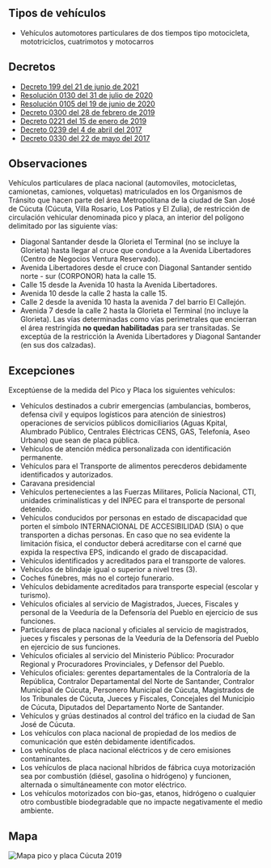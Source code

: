 ## Tipos de vehículos

- Vehículos automotores particulares de dos tiempos tipo motocicleta, mototriciclos, cuatrimotos y motocarros

## Decretos

- [Decreto 199 del 21 de junio de 2021](/cucuta/decreto-199-del-21-de-junio-de-2021.pdf)
- [Resolución 0130 del 31 de julio de 2020](https://cucutanortedesantander.micolombiadigital.gov.co/sites/cucutanortedesantander/content/files/000775/38738_setra--resol-1302020-pyp-med.pdf)
- [Resolución 0105 del 19 de junio de 2020](https://cucutanortedesantander.micolombiadigital.gov.co/sites/cucutanortedesantander/content/files/000765/38209_resolucion-0105-de-2020.PDF)
- [Decreto 0300 del 28 de febrero de 2019](/cucuta/decreto-0300-del-28-de-febrero-de-2019.pdf)
- [Decreto 0221 del 15 de enero de 2019](/cucuta/decreto-0221-del-15-de-enero-de-2019.pdf)
- [Decreto 0239 del 4 de abril del 2017](http://www.areacucuta.com/wp-content/uploads/2017/04/Decreto-Pico-y-Placa-Placa-y-D%C3%ADa.pdf)
- [Decreto 0330 del 22 de mayo del 2017](http://cucutaonline.com/wp-content/uploads/2017/05/Decreto-0330-pico-placa-modificado.pdf)

## Observaciones

Vehículos particulares de placa nacional (automoviles, motocicletas, camionetas, camiones, volquetas) matriculados en los Organismos de Tránsito que hacen parte del área Metropolitana de la ciudad de San José de Cúcuta (Cúcuta, Villa Rosario, Los Patios y El Zulia), de restricción de circulación vehicular denominada pico y placa, an interior del polígono delimitado por las siguiente vías:

- Diagonal Santander desde la Glorieta el Terminal (no se incluye la Glorieta) hasta llegar al cruce que conduce a la Avenida Libertadores (Centro de Negocios Ventura Reservado).
- Avenida Libertadores desde el cruce con Diagonal Santander sentido norte - sur (CORPONOR) hata la calle 15.
- Calle 15 desde la Avenida 10 hasta la Avenida Libertadores.
- Avenida 10 desde la calle 2 hasta la calle 15.
- Calle 2 desde la avenida 10 hasta la avenida 7 del barrio El Callejón.
- Avenida 7 desde la calle 2 hasta la Glorieta el Terminal (no incluye la Glorieta).
  Las vías determinadas como vías perimetrales que encierran el área restringida **no quedan habilitadas** para ser transitadas. Se exceptúa de la restricción la Avenida Libertadores y Diagonal Santander (en sus dos calzadas).

## Excepciones

Exceptúense de la medida del Pico y Placa los siguientes vehículos:

- Vehículos destinados a cubrir emergencias (ambulancias, bomberos, defensa civil y equipos logísticos para atención de siniestros) operaciones de servicios públicos domiciliarios (Aguas Kpital, Alumbrado Público, Centrales Eléctricas CENS, GAS, Telefonía, Aseo Urbano) que sean de placa pública.
- Vehículos de atención médica personalizada con identificación permanente.
- Vehículos para el Transporte de alimentos perecderos debidamente identificados y autorizados.
- Caravana presidencial
- Vehículos pertenecientes a las Fuerzas Militares, Policía Nacional, CTI, unidades criminalísticas y del INPEC para el transporte de personal detenido.
- Vehículos conducidos por personas en estado de discapacidad que porten el símbolo INTERNACIONAL DE ACCESIBILIDAD (SIA) o que transporten a dichas personas. En caso que no sea evidente la limitación física, el conductor deberá acreditarse con el carné que expida la respectiva EPS, indicando el grado de discapacidad.
- Vehículos identificados y acreditados para el transporte de valores.
- Vehículos de blindaje igual o superior a nivel tres (3).
- Coches fúnebres, más no el cortejo funerario.
- Vehículos debidamente acreditados para transporte especial (escolar y turismo).
- Vehículos oficiales al servicio de Magistrados, Jueces, Fiscales y personal de la Veeduría de la Defensoría del Pueblo en ejercicio de sus funciones.
- Particulares de placa nacional y oficiales al servicio de magistrados, jueces y fiscales y personas de la Veeduría de la Defensoría del Pueblo en ejercicio de sus funciones.
- Vehículos oficiales al servicio del Ministerio Público: Procurador Regional y Procuradores Provinciales, y Defensor del Pueblo.
- Vehículos oficiales: gerentes departamentales de la Contraloría de la República, Contralor Departamental del Norte de Santander, Contralor Municipal de Cúcuta, Personero Municipal de Cúcuta, Magistrados de los Tribunales de Cúcuta, Jueces y Fiscales, Concejales del Municipio de Cúcuta, Diputados del Departamento Norte de Santander.
- Vehículos y grúas destinados al control del tráfico en la ciudad de San José de Cúcuta.
- Los vehículos con placa nacional de propiedad de los medios de comunicación que estén debidamente identificados.
- Los vehículos de placa nacional eléctricos y de cero emisiones contaminantes.
- Los vehículos de placa nacional híbridos de fábrica cuya motorización sea por combustión (diésel, gasolina o hidrógeno) y funcionen, alternada o simultáneamente con motor eléctrico.
- Los vehículos motorizados con bio-gas, etanos, hidrógeno o cualquier otro combustible biodegradable que no impacte negativamente el medio ambiente.

## Mapa

<Image
  alt="Mapa pico y placa Cúcuta 2019"
  src="/cucuta/mapa-pico-y-placa-cucuta-2019.jpg"
  width={766}
  height={768}
/>
